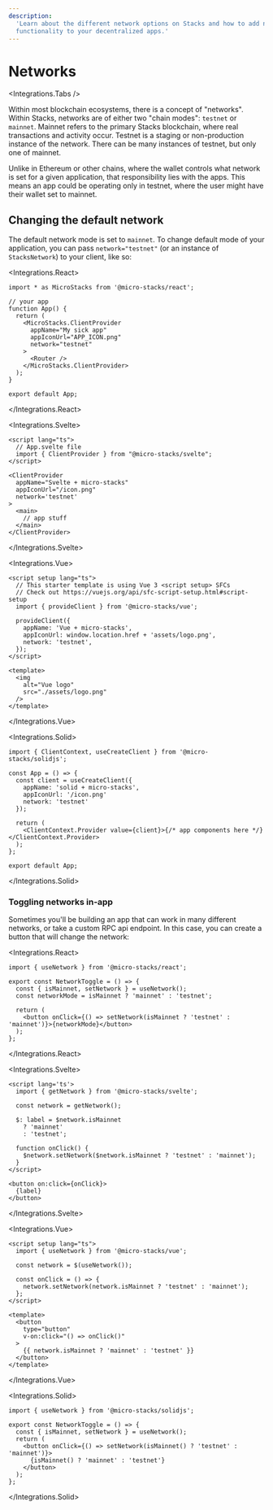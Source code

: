 ```yaml
---
description:
  'Learn about the different network options on Stacks and how to add network switching
  functionality to your decentralized apps.'
---
```



# Networks

<Integrations.Tabs />

Within most blockchain ecosystems, there is a concept of "networks". Within Stacks, networks are of
either two "chain modes": `testnet` or `mainnet`. Mainnet refers to the primary Stacks blockchain,
where real transactions and activity occur. Testnet is a staging or non-production instance of the
network. There can be many instances of testnet, but only one of mainnet.

Unlike in Ethereum or other chains, where the wallet controls what network is set for a given
application, that responsibility lies with the apps. This means an app could be operating only in
testnet, where the user might have their wallet set to mainnet.

## Changing the default network

The default network mode is set to `mainnet`. To change default mode of your application, you can
pass `network="testnet"` (or an instance of `StacksNetwork`) to your client, like so:

<Integrations.React>

```tsx {9}
import * as MicroStacks from '@micro-stacks/react';

// your app
function App() {
  return (
    <MicroStacks.ClientProvider
      appName="My sick app"
      appIconUrl="APP_ICON.png"
      network="testnet"
    >
      <Router />
    </MicroStacks.ClientProvider>
  );
}

export default App;
```

</Integrations.React>

<Integrations.Svelte>

```svelte {9}
<script lang="ts">
  // App.svelte file
  import { ClientProvider } from "@micro-stacks/svelte";
</script>

<ClientProvider
  appName="Svelte + micro-stacks"
  appIconUrl="/icon.png"
  network='testnet'
>
  <main>
    // app stuff
  </main>
</ClientProvider>
```

</Integrations.Svelte>

<Integrations.Vue>

```vue {9}
<script setup lang="ts">
  // This starter template is using Vue 3 <script setup> SFCs
  // Check out https://vuejs.org/api/sfc-script-setup.html#script-setup
  import { provideClient } from '@micro-stacks/vue';

  provideClient({
    appName: 'Vue + micro-stacks',
    appIconUrl: window.location.href + 'assets/logo.png',
    network: 'testnet',
  });
</script>

<template>
  <img
    alt="Vue logo"
    src="./assets/logo.png"
  />
</template>
```

</Integrations.Vue>

<Integrations.Solid>

```tsx {7}
import { ClientContext, useCreateClient } from '@micro-stacks/solidjs';

const App = () => {
  const client = useCreateClient({
    appName: 'solid + micro-stacks',
    appIconUrl: '/icon.png'
    network: 'testnet'
  });

  return (
    <ClientContext.Provider value={client}>{/* app components here */}</ClientContext.Provider>
  );
};

export default App;
```

</Integrations.Solid>

### Toggling networks in-app

Sometimes you'll be building an app that can work in many different networks, or take a custom RPC
api endpoint. In this case, you can create a button that will change the network:

<Integrations.React>

```tsx
import { useNetwork } from '@micro-stacks/react';

export const NetworkToggle = () => {
  const { isMainnet, setNetwork } = useNetwork();
  const networkMode = isMainnet ? 'mainnet' : 'testnet';

  return (
    <button onClick={() => setNetwork(isMainnet ? 'testnet' : 'mainnet')}>{networkMode}</button>
  );
};
```

</Integrations.React>

<Integrations.Svelte>

```svelte
<script lang='ts'>
  import { getNetwork } from '@micro-stacks/svelte';

  const network = getNetwork();

  $: label = $network.isMainnet
    ? 'mainnet'
    : 'testnet';

  function onClick() {
    $network.setNetwork($network.isMainnet ? 'testnet' : 'mainnet');
  }
</script>

<button on:click={onClick}>
  {label}
</button>
```

</Integrations.Svelte>

<Integrations.Vue>

```vue
<script setup lang="ts">
  import { useNetwork } from '@micro-stacks/vue';

  const network = $(useNetwork());

  const onClick = () => {
    network.setNetwork(network.isMainnet ? 'testnet' : 'mainnet');
  };
</script>

<template>
  <button
    type="button"
    v-on:click="() => onClick()"
  >
    {{ network.isMainnet ? 'mainnet' : 'testnet' }}
  </button>
</template>
```

</Integrations.Vue>

<Integrations.Solid>

```tsx
import { useNetwork } from '@micro-stacks/solidjs';

export const NetworkToggle = () => {
  const { isMainnet, setNetwork } = useNetwork();
  return (
    <button onClick={() => setNetwork(isMainnet() ? 'testnet' : 'mainnet')}>
      {isMainnet() ? 'mainnet' : 'testnet'}
    </button>
  );
};
```

</Integrations.Solid>
